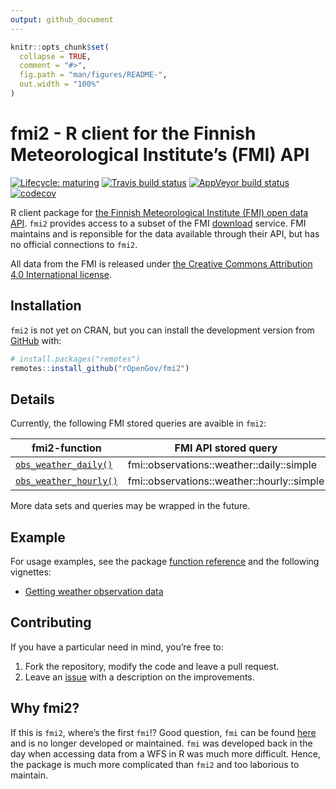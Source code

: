 ```yaml
---
output: github_document
---
```


<!-- README.md is generated from README.Rmd. Please edit that file -->

```r
knitr::opts_chunk$set(
  collapse = TRUE,
  comment = "#>",
  fig.path = "man/figures/README-",
  out.width = "100%"
)
```

# fmi2 - R client for the Finnish Meteorological Institute's (FMI) API

<!-- badges: start -->
[![Lifecycle: maturing](https://img.shields.io/badge/lifecycle-maturing-blue.svg)](https://www.tidyverse.org/lifecycle/#maturing)
[![Travis build status](https://travis-ci.org/rOpenGov/fmi2.svg?branch=master)](https://travis-ci.org/rOpenGov/fmi2)
[![AppVeyor build status](https://ci.appveyor.com/api/projects/status/github/rOpenGov/fmi2?branch=master&svg=true)](https://ci.appveyor.com/project/rOpenGov/fmi2)
[![codecov](https://codecov.io/gh/rOpenGov/fmi2/branch/master/graph/badge.svg)](https://codecov.io/gh/rOpenGov/fmi2)
<!-- badges: end -->

R client package for [the Finnish Meteorological Institute (FMI) open data API](https://en.ilmatieteenlaitos.fi/open-data-manual). `fmi2` provides access
to a subset of the FMI [download](http://en.ilmatieteenlaitos.fi/open-data-manual-accessing-data) 
service. FMI maintains and is reponsible for the data available through their
API, but has no official connections to `fmi2`. 

All data from the FMI is released under [the Creative Commons Attribution 4.0 
International license](https://creativecommons.org/licenses/by/4.0/).

## Installation

`fmi2` is not yet on CRAN, but you can install the development version 
from [GitHub](https://github.com/rOpenGov/fmi2) with:

```r
# install.packages("remotes")
remotes::install_github("rOpenGov/fmi2")
```

## Details

Currently, the following FMI stored queries are avaible in `fmi2`:

| fmi2-function         | FMI API stored query                                 |
|-----------------------|------------------------------------------------------|
| [`obs_weather_daily()`](https://ropengov.github.io/fmi2/reference/obs_weather_daily.html) | fmi::observations::weather::daily::simple            |
| [`obs_weather_hourly()`](https://ropengov.github.io/fmi2/reference/obs_weather_hourly.html) | fmi::observations::weather::hourly::simple           |

More data sets and queries may be wrapped in the future.

## Example

For usage examples, see the package [function reference](https://ropengov.github.io/fmi2/reference/index.html) and the following vignettes:

- [Getting weather observation data](https://ropengov.github.io/fmi2/articles/weather_observation_data.html)

## Contributing

If you have a particular need in mind, you're free to:

1. Fork the repository, modify the code and leave a pull request.
2. Leave an [issue](https://github.com/rOpenGov/fmi2/issues) with a description
on the improvements.

## Why fmi2?

If this is `fmi2`, where's the first `fmi`!? Good question, `fmi` can be found
[here](https://github.com/rOpenGov/fmi) and is no longer developed or 
maintained. `fmi` was developed back in the day when accessing data from a 
WFS in R was much more difficult. Hence, the package is much more complicated
than `fmi2` and too laborious to maintain.
